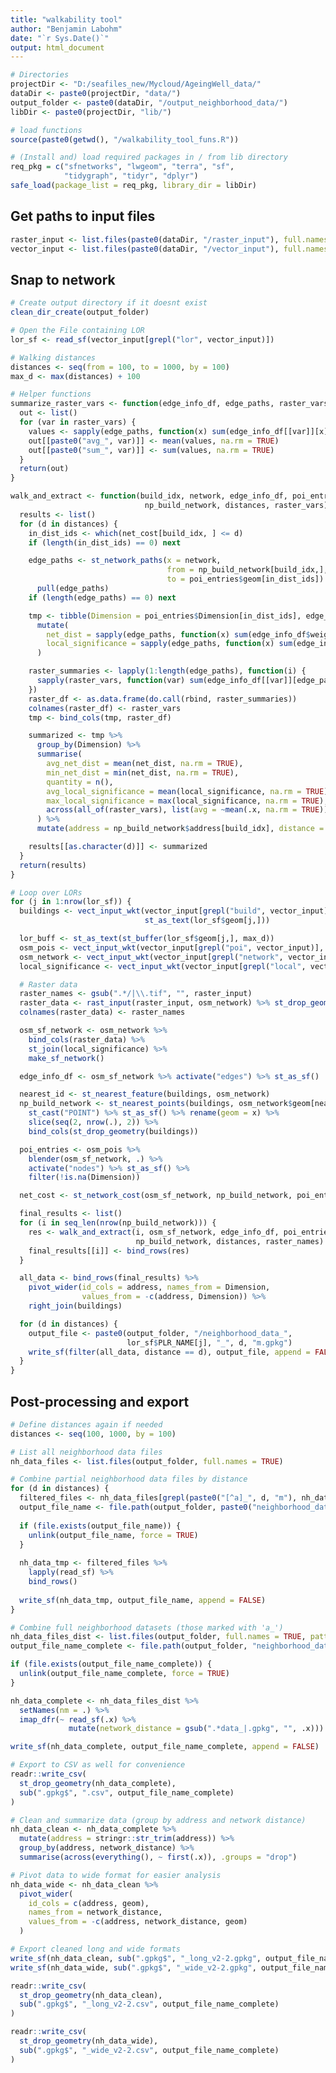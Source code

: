 ```yaml
---
title: "walkability tool"
author: "Benjamin Labohm"
date: "`r Sys.Date()`"
output: html_document
---
```


```r
# Directories
projectDir <- "D:/seafiles_new/Mycloud/AgeingWell_data/"
dataDir <- paste0(projectDir, "data/")
output_folder <- paste0(dataDir, "/output_neighborhood_data/")
libDir <- paste0(projectDir, "lib/")

# load functions
source(paste0(getwd(), "/walkability_tool_funs.R"))

# (Install and) load required packages in / from lib directory
req_pkg = c("sfnetworks", "lwgeom", "terra", "sf", 
            "tidygraph", "tidyr", "dplyr")
safe_load(package_list = req_pkg, library_dir = libDir)
```

## Get paths to input files

```r
raster_input <- list.files(paste0(dataDir, "/raster_input"), full.names = TRUE)
vector_input <- list.files(paste0(dataDir, "/vector_input"), full.names = TRUE)
```

## Snap to network

```r
# Create output directory if it doesnt exist
clean_dir_create(output_folder)

# Open the File containing LOR
lor_sf <- read_sf(vector_input[grepl("lor", vector_input)])

# Walking distances
distances <- seq(from = 100, to = 1000, by = 100)
max_d <- max(distances) + 100

# Helper functions
summarize_raster_vars <- function(edge_info_df, edge_paths, raster_vars) {
  out <- list()
  for (var in raster_vars) {
    values <- sapply(edge_paths, function(x) sum(edge_info_df[[var]][x], na.rm = TRUE))
    out[[paste0("avg_", var)]] <- mean(values, na.rm = TRUE)
    out[[paste0("sum_", var)]] <- sum(values, na.rm = TRUE)
  }
  return(out)
}

walk_and_extract <- function(build_idx, network, edge_info_df, poi_entries, net_cost,
                              np_build_network, distances, raster_vars) {
  results <- list()
  for (d in distances) {
    in_dist_ids <- which(net_cost[build_idx, ] <= d)
    if (length(in_dist_ids) == 0) next

    edge_paths <- st_network_paths(x = network, 
                                   from = np_build_network[build_idx,],
                                   to = poi_entries$geom[in_dist_ids]) %>%
      pull(edge_paths)
    if (length(edge_paths) == 0) next

    tmp <- tibble(Dimension = poi_entries$Dimension[in_dist_ids], edge_paths) %>%
      mutate(
        net_dist = sapply(edge_paths, function(x) sum(edge_info_df$weight[x], na.rm = TRUE)),
        local_significance = sapply(edge_paths, function(x) sum(edge_info_df$ls[x], na.rm = TRUE))
      )

    raster_summaries <- lapply(1:length(edge_paths), function(i) {
      sapply(raster_vars, function(var) sum(edge_info_df[[var]][edge_paths[[i]]], na.rm = TRUE))
    })
    raster_df <- as.data.frame(do.call(rbind, raster_summaries))
    colnames(raster_df) <- raster_vars
    tmp <- bind_cols(tmp, raster_df)

    summarized <- tmp %>%
      group_by(Dimension) %>%
      summarise(
        avg_net_dist = mean(net_dist, na.rm = TRUE),
        min_net_dist = min(net_dist, na.rm = TRUE),
        quantity = n(),
        avg_local_significance = mean(local_significance, na.rm = TRUE),
        max_local_significance = max(local_significance, na.rm = TRUE),
        across(all_of(raster_vars), list(avg = ~mean(.x, na.rm = TRUE)), .names = "avg_{.col}")
      ) %>%
      mutate(address = np_build_network$address[build_idx], distance = d)

    results[[as.character(d)]] <- summarized
  }
  return(results)
}

# Loop over LORs
for (j in 1:nrow(lor_sf)) {
  buildings <- vect_input_wkt(vector_input[grepl("build", vector_input)],
                              st_as_text(lor_sf$geom[j,]))

  lor_buff <- st_as_text(st_buffer(lor_sf$geom[j,], max_d))
  osm_pois <- vect_input_wkt(vector_input[grepl("poi", vector_input)], lor_buff)
  osm_network <- vect_input_wkt(vector_input[grepl("network", vector_input)], lor_buff)
  local_significance <- vect_input_wkt(vector_input[grepl("local", vector_input)], lor_buff) %>% st_buffer(1)

  # Raster data
  raster_names <- gsub(".*/|\\.tif", "", raster_input)
  raster_data <- rast_input(raster_input, osm_network) %>% st_drop_geometry()
  colnames(raster_data) <- raster_names

  osm_sf_network <- osm_network %>%
    bind_cols(raster_data) %>%
    st_join(local_significance) %>%
    make_sf_network()

  edge_info_df <- osm_sf_network %>% activate("edges") %>% st_as_sf()

  nearest_id <- st_nearest_feature(buildings, osm_network)
  np_build_network <- st_nearest_points(buildings, osm_network$geom[nearest_id], pairwise = TRUE) %>%
    st_cast("POINT") %>% st_as_sf() %>% rename(geom = x) %>%
    slice(seq(2, nrow(.), 2)) %>%
    bind_cols(st_drop_geometry(buildings))

  poi_entries <- osm_pois %>%
    blender(osm_sf_network, .) %>%
    activate("nodes") %>% st_as_sf() %>%
    filter(!is.na(Dimension))

  net_cost <- st_network_cost(osm_sf_network, np_build_network, poi_entries)

  final_results <- list()
  for (i in seq_len(nrow(np_build_network))) {
    res <- walk_and_extract(i, osm_sf_network, edge_info_df, poi_entries, net_cost,
                            np_build_network, distances, raster_names)
    final_results[[i]] <- bind_rows(res)
  }

  all_data <- bind_rows(final_results) %>%
    pivot_wider(id_cols = address, names_from = Dimension,
                values_from = -c(address, Dimension)) %>%
    right_join(buildings)

  for (d in distances) {
    output_file <- paste0(output_folder, "/neighborhood_data_",
                          lor_sf$PLR_NAME[j], "_", d, "m.gpkg")
    write_sf(filter(all_data, distance == d), output_file, append = FALSE)
  }
}
```

## Post-processing and export

```r
# Define distances again if needed
distances <- seq(100, 1000, by = 100)

# List all neighborhood data files
nh_data_files <- list.files(output_folder, full.names = TRUE)

# Combine partial neighborhood data files by distance
for (d in distances) {
  filtered_files <- nh_data_files[grepl(paste0("[^a]_", d, "m"), nh_data_files)]
  output_file_name <- file.path(output_folder, paste0("neighborhood_data_", d, "m.gpkg"))
  
  if (file.exists(output_file_name)) {
    unlink(output_file_name, force = TRUE)
  }
  
  nh_data_tmp <- filtered_files %>%
    lapply(read_sf) %>%
    bind_rows()
  
  write_sf(nh_data_tmp, output_file_name, append = FALSE)
}

# Combine full neighborhood datasets (those marked with 'a_')
nh_data_files_dist <- list.files(output_folder, full.names = TRUE, pattern = "a_\\d*m")
output_file_name_complete <- file.path(output_folder, "neighborhood_data_complete.gpkg")

if (file.exists(output_file_name_complete)) {
  unlink(output_file_name_complete, force = TRUE)
}

nh_data_complete <- nh_data_files_dist %>%
  setNames(nm = .) %>%
  imap_dfr(~ read_sf(.x) %>%
             mutate(network_distance = gsub(".*data_|.gpkg", "", .x)))

write_sf(nh_data_complete, output_file_name_complete, append = FALSE)

# Export to CSV as well for convenience
readr::write_csv(
  st_drop_geometry(nh_data_complete),
  sub(".gpkg$", ".csv", output_file_name_complete)
)

# Clean and summarize data (group by address and network distance)
nh_data_clean <- nh_data_complete %>%
  mutate(address = stringr::str_trim(address)) %>%
  group_by(address, network_distance) %>%
  summarise(across(everything(), ~ first(.x)), .groups = "drop")

# Pivot data to wide format for easier analysis
nh_data_wide <- nh_data_clean %>%
  pivot_wider(
    id_cols = c(address, geom),
    names_from = network_distance,
    values_from = -c(address, network_distance, geom)
  )

# Export cleaned long and wide formats
write_sf(nh_data_clean, sub(".gpkg$", "_long_v2-2.gpkg", output_file_name_complete))
write_sf(nh_data_wide, sub(".gpkg$", "_wide_v2-2.gpkg", output_file_name_complete))

readr::write_csv(
  st_drop_geometry(nh_data_clean),
  sub(".gpkg$", "_long_v2-2.csv", output_file_name_complete)
)

readr::write_csv(
  st_drop_geometry(nh_data_wide),
  sub(".gpkg$", "_wide_v2-2.csv", output_file_name_complete)
)
```

